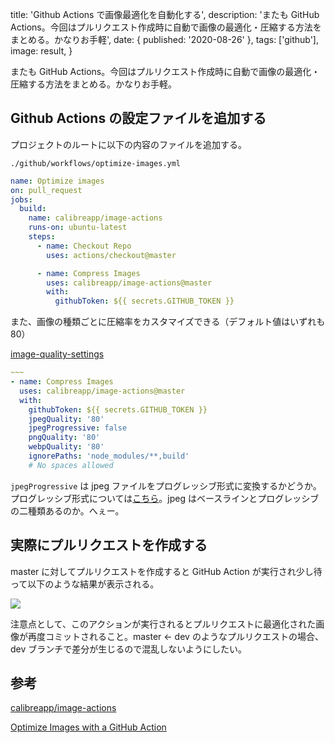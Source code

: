 
  title: 'Github Actions で画像最適化を自動化する',
  description:
    'またも GitHub Actions。今回はプルリクエスト作成時に自動で画像の最適化・圧縮する方法をまとめる。かなりお手軽',
  date: { published: '2020-08-26' },
  tags: ['github'],
  image: result,
}

またも GitHub Actions。今回はプルリクエスト作成時に自動で画像の最適化・圧縮する方法をまとめる。かなりお手軽。

## Github Actions の設定ファイルを追加する

プロジェクトのルートに以下の内容のファイルを追加する。

`./github/workflows/optimize-images.yml`

```yml
name: Optimize images
on: pull_request
jobs:
  build:
    name: calibreapp/image-actions
    runs-on: ubuntu-latest
    steps:
      - name: Checkout Repo
        uses: actions/checkout@master

      - name: Compress Images
        uses: calibreapp/image-actions@master
        with:
          githubToken: ${{ secrets.GITHUB_TOKEN }}
```

また、画像の種類ごとに圧縮率をカスタマイズできる（デフォルト値はいずれも 80）

[image-quality-settings](https://github.com/calibreapp/image-actions#image-quality-settings)

```yml
~~~
- name: Compress Images
  uses: calibreapp/image-actions@master
  with:
    githubToken: ${{ secrets.GITHUB_TOKEN }}
    jpegQuality: '80'
    jpegProgressive: false
    pngQuality: '80'
    webpQuality: '80'
    ignorePaths: 'node_modules/**,build'
    # No spaces allowed
```

`jpegProgressive` は jpeg ファイルをプログレッシブ形式に変換するかどうか。プログレッシブ形式については[こちら](https://naifix.com/jpeg/)。jpeg はベースラインとプログレッシブの二種類あるのか。へぇー。

## 実際にプルリクエストを作成する

master に対してプルリクエストを作成すると GitHub Action が実行され少し待って以下のような結果が表示される。

<img src={result} />

注意点として、このアクションが実行されるとプルリクエストに最適化された画像が再度コミットされること。master ← dev のようなプルリクエストの場合、dev ブランチで差分が生じるので混乱しないようにしたい。

## 参考

[calibreapp/image-actions](https://github.com/calibreapp/image-actions)

[Optimize Images with a GitHub Action](https://css-tricks.com/optimize-images-with-a-github-action/)
